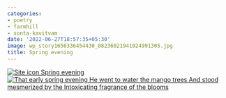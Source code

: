 ```yaml
---
categories:
- poetry
- farmhill
- sonta-kavitvam
date: '2022-06-27T18:57:35+05:30'
image: wp_story1656336454430_08236021941924991305.jpg
title: Spring evening
---
```


[![Site icon](https://s2.wp.com/wp-includes/images/w-logo-blue.png)    Spring evening      ![That early spring evening He went to water the mango trees And stood mesmerized by the  Intoxicating fragrance of the blooms](wp_story1656336454430_08236021941924991305.jpg)](https://venugvgk.wordpress.com/2022/06/27/spring-evening/?wp-story-load-in-fullscreen=true&wp-story-play-on-load=true "Play story in new tab")

<!--
post-790
https://venugvgk.wordpress.com/2022/06/27/spring-evening/
-->
